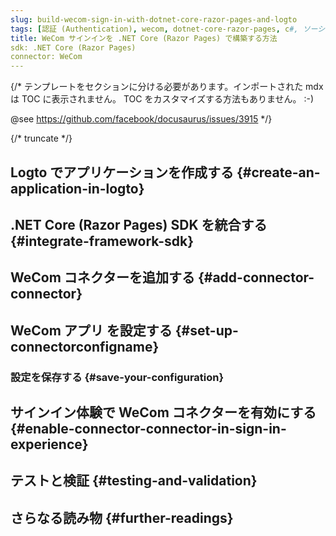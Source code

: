```yaml
---
slug: build-wecom-sign-in-with-dotnet-core-razor-pages-and-logto
tags: [認証 (Authentication), wecom, dotnet-core-razor-pages, c#, ソーシャルサインイン, サインイン, ログイン]
title: WeCom サインインを .NET Core (Razor Pages) で構築する方法
sdk: .NET Core (Razor Pages)
connector: WeCom
---
```


{/*
  テンプレートをセクションに分ける必要があります。インポートされた mdx は TOC に表示されません。
  TOC をカスタマイズする方法もありません。 :-)

  @see https://github.com/facebook/docusaurus/issues/3915
*/}




{/* truncate */}

<Intro connector={connector} sdk=".NET Core (Razor Pages)" link="https://learn.microsoft.com/aspnet/core/razor-pages" />

## Logto でアプリケーションを作成する \{#create-an-application-in-logto}

<CreateApplication type="従来の Web" framework=".NET Core (Razor Pages)" />

## .NET Core (Razor Pages) SDK を統合する \{#integrate-framework-sdk}

<IntegrateSdk />

## WeCom コネクターを追加する \{#add-connector-connector}

<AddSocialConnector connector={connector} framework=".NET Core (Razor Pages)" />

## WeCom アプリ を設定する \{#set-up-connectorconfigname}

<ConnectorGuide />

### 設定を保存する \{#save-your-configuration}

<SaveYourConfiguration connector={connector} />

## サインイン体験で WeCom コネクターを有効にする \{#enable-connector-connector-in-sign-in-experience}

<EnableSocialConnector connector={connector} />

## テストと検証 \{#testing-and-validation}

<TestingAndValidation connector={connector} sdk=".NET Core (Razor Pages)" />

## さらなる読み物 \{#further-readings}

<FurtherReadings />
